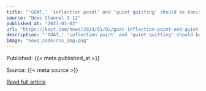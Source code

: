 ```yaml
---
title: "‘GOAT,’ ‘inflection point’ and ‘quiet quitting’ should be banished, annual list says"
source: "News Channel 3-12"
published_at: "2023-01-02"
url: "https://keyt.com/news/2023/01/02/goat-inflection-point-and-quiet-quitting-should-be-banished-annual-list-says/"
description: "'GOAT,' 'inflection point' and 'quiet quitting' should be banished, annual list saysThe post &#8216;GOAT,&#8217; &#8216;inflection point&#8217; and &#8216;quiet quitting&#8217; should be banished, annual list says appeared first on News Channel 3-12."
image: "news_code/rss_img.png"
---
```



  Published: {{< meta published_at >}}
  

  Source: {{< meta source >}}
  

  [Read full article]({{< meta url >}})
  

